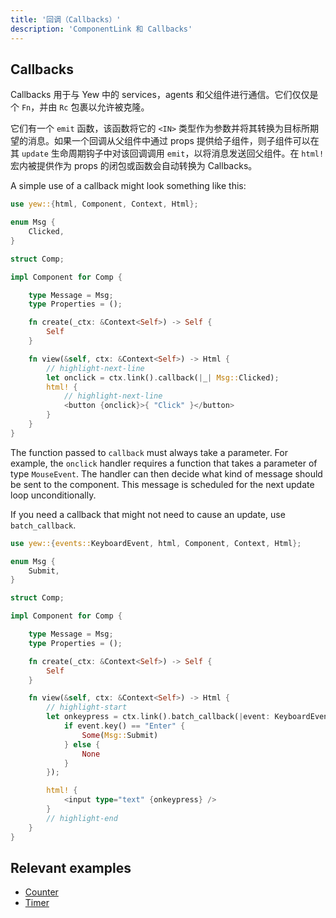 ```yaml
---
title: '回调（Callbacks）'
description: 'ComponentLink 和 Callbacks'
---
```


## Callbacks

Callbacks 用于与 Yew 中的 services，agents 和父组件进行通信。它们仅仅是个 `Fn`，并由 `Rc` 包裹以允许被克隆。

它们有一个 `emit` 函数，该函数将它的 `<IN>` 类型作为参数并将其转换为目标所期望的消息。如果一个回调从父组件中通过 props 提供给子组件，则子组件可以在其 `update` 生命周期钩子中对该回调调用 `emit`，以将消息发送回父组件。在 `html!` 宏内被提供作为 props 的闭包或函数会自动转换为 Callbacks。

A simple use of a callback might look something like this:

```rust
use yew::{html, Component, Context, Html};

enum Msg {
    Clicked,
}

struct Comp;

impl Component for Comp {

    type Message = Msg;
    type Properties = ();

    fn create(_ctx: &Context<Self>) -> Self {
        Self
    }

    fn view(&self, ctx: &Context<Self>) -> Html {
        // highlight-next-line
        let onclick = ctx.link().callback(|_| Msg::Clicked);
        html! {
            // highlight-next-line
            <button {onclick}>{ "Click" }</button>
        }
    }
}
```

The function passed to `callback` must always take a parameter. For example, the `onclick` handler requires a function that takes a parameter of type `MouseEvent`. The handler can then decide what kind of message should be sent to the component. This message is scheduled for the next update loop unconditionally.

If you need a callback that might not need to cause an update, use `batch_callback`.

```rust
use yew::{events::KeyboardEvent, html, Component, Context, Html};

enum Msg {
    Submit,
}

struct Comp;

impl Component for Comp {

    type Message = Msg;
    type Properties = ();

    fn create(_ctx: &Context<Self>) -> Self {
        Self
    }

    fn view(&self, ctx: &Context<Self>) -> Html {
        // highlight-start
        let onkeypress = ctx.link().batch_callback(|event: KeyboardEvent| {
            if event.key() == "Enter" {
                Some(Msg::Submit)
            } else {
                None
            }
        });

        html! {
            <input type="text" {onkeypress} />
        }
        // highlight-end
    }
}
```

## Relevant examples

- [Counter](https://github.com/yewstack/yew/tree/master/examples/counter)
- [Timer](https://github.com/yewstack/yew/tree/master/examples/timer)
